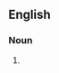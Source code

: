 ==English==

===Noun===
{{head|en|noun form|head=[[paddle]] [[shifter]]s}}

# {{plural of|paddle shifter|lang=en}}